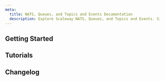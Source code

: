 ```yaml
---
meta:
  title: NATS, Queues, and Topics and Events Documentation
  description: Explore Scaleway NATS, Queues, and Topics and Events. Simplify your microservice workflows with scalable, reliable, and cost-effective message handling solutions.
---
```


<ProductHeader 
   productName="NATS, Queues, and Topics and Events"
   productLogo="sqs"
   description="Transfer messages between microservices and platforms with our message broker tools, facilitating the development of highly scalable, reliable, distributed applications."
   url="/messaging/quickstart/"
   label="NATS, Queues, and Topics and Events Quickstart"
/>

## Getting Started

<Grid>
    <SummaryCard
        title="Quickstart"
        icon="rocket"
        description="Learn how to start using NATS, Queues, and Topics and Events"
        label="View Quickstart"
        url="/messaging/quickstart/"
    />
    <SummaryCard
        title="Concepts"
        icon="info"
        description="Core concepts that give you a better understanding of NATS, Queues, and Topics and Events."
        label="View Concepts"
        url="/messaging/concepts/"
    />
    <SummaryCard
        title="How-tos"
        icon="help-circle-outline"
        description="Check our guides to activate and configure NATS, Queues, and Topics and Events"
        label="View How-tos"
        url="/messaging/how-to/"
    />
        <SummaryCard
        title="Additional Content"
        icon="book-open-outline"
        description="Take a deeper dive into using NATS, Queues, and Topics and Events"
        label="View Additional Content"
        url="/messaging/reference-content/"
    />
</Grid>


## Tutorials

<Grid>
    <DefaultCard
        title="Create a serverless webpage-scraping architecture, with Scaleway Queues, Serverless Functions and Managed Database."
        url="/tutorials/create-serverless-scraping/"
        label="Read more"
    />
    <DefaultCard
        title="Create a serverless architecture for handling large messages using Scaleway NATS, Serverless Functions and Object Storage"
        url="/tutorials/large-messages/"
        label="Read more"
    />
    <DefaultCard
        title="Create a simulated CPU monitor notification system with Terraform using Scaleway Instances and Topics and Events"
        url="/tutorials/sns-instances-notification-system/"
        label="Read more"
    />
</Grid>


<ClickableBanner
    productLogo="cli"
    title="NATS, Queues, and Topics and Events APIs"
    description="Manage NATS, Queues, and Topics and Events using the Scaleway APIs."
    url="https://www.scaleway.com/en/developers/api/messaging-and-queuing/sqs-api/"
    label="Go to Scaleway Queues API"
/>

## Changelog

<ChangelogList
    productName="messaging-and-queuing"
    numberOfChanges={3}
/>